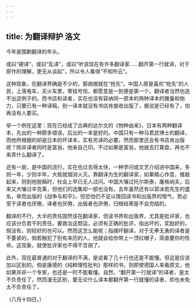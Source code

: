 ```yaml
---
---
---
```

title: 为翻译辩护 洛文
---



今年是围剿翻译的年头。

或曰“硬译”，或曰“乱译”，或曰“听说现在有许多翻译家……翻开第一行就译，对于原作的理解，更无从谈起”，所以令人看得“不知所云”。

这种现象，在翻译界确是不少的，那病根就在“抢先”。中国人原是喜欢“抢先”的人民，上落电车，买火车票，寄挂号信，都愿意是一到便是第一个。翻译者当然也逃不出这例子的。而书店和读者，实在也没有容纳同一原本的两种译本的雅量和物力，只要已有一种译稿，别一译本就没有书店肯接收出版了，据说是已经有了，怕再没有人要买。

举一个例在这里：现在已经成了古典的达尔文的《物种由来》，日本有两种翻译本，先出的一种颇多错误，后出的一本是好的。中国只有一种马君武博士的翻译，而他所根据的却是日本的坏译本，实有另译的必要。然而那里还会有书店肯出版呢？除非译者同时是富翁，他来自己印。不过如果是富翁，他就去打算盘，再也不来弄什么翻译了。

还有一层，是中国的流行，实在也过去得太快，一种学问或文艺介绍进中国来，多则一年，少则半年，大抵就烟消火灭。靠翻译为生的翻译家，如果精心作意，推敲起来，则到他脱稿时，社会上早已无人过问。中国大嚷过托尔斯泰，屠格纳夫，后来又大嚷过辛克莱，但他们的选集却一部也没有。去年虽然还有以郭沫若先生的盛名，幸而出版的《战争与和平》，但恐怕仍不足以挽回读书和出版界的惰气，势必至于读者也厌倦，译者也厌倦，出版者也厌倦，归根结蒂是不会完结的。

翻译的不行，大半的责任固然该在翻译家，但读书界和出版界，尤其是批评家，也应该分负若干的责任。要救治这颓运，必须有正确的批评，指出坏的，奖励好的，倘没有，则较好的也可以。然而这怎么能呢；指摘坏翻译，对于无拳无勇的译者是不要紧的，倘若触犯了别有来历的人，他就会给你带上一顶红帽子，简直要你的性命。这现象，就使批评家也不得不含胡了。

此外，现在最普通的对于翻译的不满，是说看了几十行也还是不能懂。但这是应该加以区别的。倘是康德的《纯粹理性批判》那样的书，则即使德国人来看原文，他如果并非一个专家，也还是一时不能看懂。自然，“翻开第一行就译”的译者，是太不负责任了，然而漫无区别，要无论什么译本都翻开第一行就懂的读者，却也未免太不负责任了。

（八月十四日。）